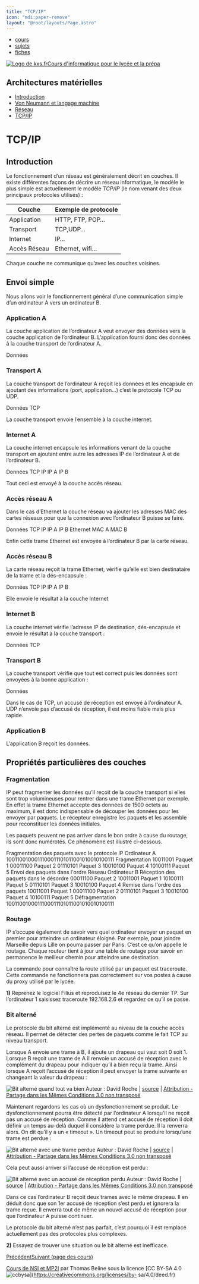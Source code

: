 ```yaml
---
title: "TCP/IP"
icon: "mdi:paper-remove"
layout: "@root/layouts/Page.astro"
---
```


  * [cours](https://kxs.fr/cours/)
  * [sujets](https://kxs.fr/sujets/)
  * [fiches](https://kxs.fr/fiches/)

[![Logo de kxs.fr](/img/logo.svg)](https://kxs.fr/)[Cours d'informatique pour
le lycée et la prépa](https://kxs.fr/cours/)

## Architectures matérielles

  * [Introduction](.)
  * [Von Neumann et langage machine](vonneumann)
  * [Réseau](reseau)
  * [TCP/IP](tcpip)

# TCP/IP

## Introduction

Le fonctionnement d’un réseau est généralement décrit en couches. Il existe
différentes façons de décrire un réseau informatique, le modèle le plus simple
est actuellement le modèle _TCP/IP_ (le nom venant des deux principaux
protocoles utilisés) :

Couche | Exemple de protocole  
---|---  
Application | HTTP, FTP, POP…  
Transport | TCP,UDP…  
Internet | IP…  
Accès Réseau | Ethernet, wifi…  
  
Chaque couche ne communique qu’avec les couches voisines.

## Envoi simple

Nous allons voir le fonctionnement général d’une communication simple d’un
ordinateur A vers un ordinateur B.

### Application A

La couche application de l’ordinateur A veut envoyer des données vers la
couche application de l’ordinateur B. L’application fourni donc des données à
la couche transport de l’ordinateur A.

Données

### Transport A

La couche transport de l’ordinateur A reçoit les données et les encapsule en
ajoutant des informations (port, application…) c’est le protocole TCP ou UDP.

Données TCP

La couche transport envoie l’ensemble à la couche internet.

### Internet A

La couche internet encapsule les informations venant de la couche transport en
ajoutant entre autre les adresses IP de l’ordinateur A et de l’ordinateur B.

Données TCP IP IP A IP B

Tout ceci est envoyé à la couche accès réseau.

### Accès réseau A

Dans le cas d’Ethernet la couche réseau va ajouter les adresses MAC des cartes
réseaux pour que la connexion avec l’ordinateur B puisse se faire.

Données TCP IP IP A IP B Ethernet MAC A MAC B

Enfin cette trame Ethernet est envoyée à l’ordinateur B par la carte réseau.

### Accès réseau B

La carte réseau reçoit la trame Ethernet, vérifie qu’elle est bien
destinataire de la trame et la dés-encapsule :

Données TCP IP IP A IP B

Elle envoie le résultat à la couche Internet

### Internet B

La couche internet vérifie l’adresse IP de destination, dés-encapsule et
envoie le résultat à la couche transport :

Données TCP

### Transport B

La couche transport vérifie que tout est correct puis les données sont
envoyées à la bonne application :

Données

Dans le cas de TCP, un accusé de réception est envoyé à l’ordinateur A. UDP
n’envoie pas d’accusé de réception, il est moins fiable mais plus rapide.

### Application B

L’application B reçoit les données.

## Propriétés particulières des couches

### Fragmentation

IP peut fragmenter les données qu’il reçoit de la couche transport si elles
sont trop volumineuses pour rentrer dans une trame Ethernet par exemple. En
effet la trame Ethernet accepte des données de 1500 octets au maximum, il est
donc indispensable de découper les données pour les envoyer par paquets. Le
récepteur enregistre les paquets et les assemble pour reconstituer les données
initiales.

Les paquets peuvent ne pas arriver dans le bon ordre à cause du routage, ils
sont donc numérotés. Ce phénomène est illustré ci-dessous.

Fragmentation des paquets avec le protocole IP Ordinateur A
1001100100011100011101011001010010100111 Fragmentation 10011001 Paquet 1
00011100 Paquet 2 01110101 Paquet 3 10010100 Paquet 4 10100111 Paquet 5 Envoi
des paquets dans l'ordre Réseau Ordinateur B Réception des paquets dans le
désordre 00011100 Paquet 2 10011001 Paquet 1 10100111 Paquet 5 01110101 Paquet
3 10010100 Paquet 4 Remise dans l'ordre des paquets 10011001 Paquet 1 00011100
Paquet 2 01110101 Paquet 3 10010100 Paquet 4 10100111 Paquet 5 Défragmentation
1001100100011100011101011001010010100111

### Routage

IP s’occupe également de savoir vers quel ordinateur envoyer un paquet en
premier pour atteindre un ordinateur éloigné. Par exemple, pour joindre
Marseille depuis Lille on pourra passer par Paris. C’est ce qu’on appelle le
routage. Chaque routeur tient à jour une table de routage pour savoir en
permanence le meilleur chemin pour atteindre une destination.

La commande pour connaître la route utilisé par un paquet est traceroute.
Cette commande ne fonctionnera pas correctement sur vos postes à cause du
proxy utilisé par le lycée.

**1)** Reprenez le logiciel Filius et reproduisez le 4e réseau du dernier TP.
Sur l’ordinateur 1 saisissez traceroute 192.168.2.6 et regardez ce qu’il se
passe.

### Bit alterné

Le protocole du bit alterné est implémenté au niveau de la couche accès
réseau. Il permet de détecter des pertes de paquets comme le fait TCP au
niveau transport.

Lorsque A envoie une trame à B, il ajoute un drapeau qui vaut soit 0 soit 1.
Lorsque B reçoit une trame de A il renvoie un accusé de réception avec le
complément du drapeau pour indiquer qu’il a bien reçu la trame. Ainsi lorsque
A reçoit l’accusé de réception il peut envoyer la trame suivante en changeant
la valeur du drapeau :

![Bit alterné quand tout va bien](img/bitalt1.png) Auteur : David Roche | [source](https://pixees.fr/informatiquelycee/n_site/nsi_prem_bit_alt.html) | [Attribution - Partage dans les Mêmes Conditions 3.0 non transposé](https://creativecommons.org/licenses/by-sa/3.0/deed.fr)

Maintenant regardons les cas où un dysfonctionnement se produit. Le
dysfonctionnement pourra être détecté par l’ordinateur A lorsqu’il ne reçoit
pas un accusé de réception. Comme il attend cet accusé de réception il doit
définir un temps au-delà duquel il considère la trame perdue. Il la renverra
alors. On dit qu’il y a un « timeout ». Un timeout peut se produire lorsqu’une
trame est perdue :

![Bit alterné avec une trame perdue](img/bitalt2.png) Auteur : David Roche | [source](https://pixees.fr/informatiquelycee/n_site/nsi_prem_bit_alt.html) | [Attribution - Partage dans les Mêmes Conditions 3.0 non transposé](https://creativecommons.org/licenses/by-sa/3.0/deed.fr)

Cela peut aussi arriver si l’accusé de réception est perdu :

![Bit alterné avec un accusé de réception perdu](img/bitalt3.png) Auteur : David Roche | [source](https://pixees.fr/informatiquelycee/n_site/nsi_prem_bit_alt.html) | [Attribution - Partage dans les Mêmes Conditions 3.0 non transposé](https://creativecommons.org/licenses/by-sa/3.0/deed.fr)

Dans ce cas l’ordinateur B reçoit deux trames avec le même drapeau. Il en
déduit donc que son 1er accusé de réception s’est perdu et ignorera la trame
reçue. Il enverra tout de même un nouvel accusé de réception pour que
l’ordinateur A puisse continuer.

Le protocole du bit alterné n’est pas parfait, c’est pourquoi il est remplacé
actuellement pas des protocoles plus complexes.

**2)** Essayez de trouver une situation ou le bit alterné est inefficace.

[Précédent](reseau)[Suivant (page des cours)](..)

[Cours de NSI et MP2I](https://kxs.fr/cours/) par Thomas Beline sous la
licence [CC BY-SA 4.0
![ccbysa](/img/ccbysa.svg)](https://creativecommons.org/licenses/by-
sa/4.0/deed.fr)

